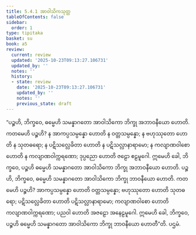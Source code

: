 ```yaml
---
title: 5.4.1 အာဝါသိကသုတ္တ
tableOfContents: false
sidebar:
  order: 1
type: tipitaka
basket: su
book: a5
review:
  current: review
  updated: '2025-10-23T09:13:27.106731'
  updated_by: ''
  notes: ''
  history:
  - state: review
    date: '2025-10-23T09:13:27.106731'
    updated_by: ''
    notes: ''
    previous_state: draft
---
```



<ReviewStatus review={frontmatter.review} showDetails={true} />

<HypothesisAnnotation frontmatter={frontmatter} />

<DynamicBreadcrumb />

<Division number="231" book="a5" e="ch" v="16" p="228">

<Paragraph number="1289" book="a5">
“ပဉ္စဟိ, ဘိက္ခဝေ, ဓမ္မေဟိ သမန္နာဂတော အာဝါသိကော ဘိက္ခု အဘာဝနီယော ဟောတိ. ကတမေဟိ ပဉ္စဟိ? န အာကပ္ပသမ္ပန္နော ဟောတိ န ဝတ္တသမ္ပန္နော; န ဗဟုဿုတော ဟောတိ န သုတဓရော; န ပဋိသလ္လေခိတာ ဟောတိ န ပဋိသလ္လာနာရာမော; န ကလျာဏဝါစော ဟောတိ န ကလျာဏဝါက္ကရဏော; ဒုပ္ပညော ဟောတိ ဇဠော ဧဠမူဂေါ. ဣမေဟိ ခေါ, ဘိက္ခဝေ, ပဉ္စဟိ ဓမ္မေဟိ သမန္နာဂတော အာဝါသိကော ဘိက္ခု အဘာဝနီယော ဟောတိ.
</Paragraph>

<Paragraph number="1290" book="a5">
ပဉ္စဟိ, ဘိက္ခဝေ, ဓမ္မေဟိ သမန္နာဂတော အာဝါသိကော ဘိက္ခု ဘာဝနီယော ဟောတိ. ကတမေဟိ ပဉ္စဟိ? အာကပ္ပသမ္ပန္နော ဟောတိ ဝတ္တသမ္ပန္နော; ဗဟုဿုတော ဟောတိ သုတဓရော; ပဋိသလ္လေခိတာ ဟောတိ ပဋိသလ္လာနာရာမော; ကလျာဏဝါစော ဟောတိ ကလျာဏဝါက္ကရဏော; ပညဝါ ဟောတိ အဇဠော အနေဠမူဂေါ. ဣမေဟိ ခေါ, ဘိက္ခဝေ, ပဉ္စဟိ ဓမ္မေဟိ သမန္နာဂတော အာဝါသိကော ဘိက္ခု ဘာဝနီယော ဟောတီ”တိ.

</Paragraph>
</Division>

<Paragraph number="1291" type="center" book="a5">
ပဌမံ.
</Paragraph>